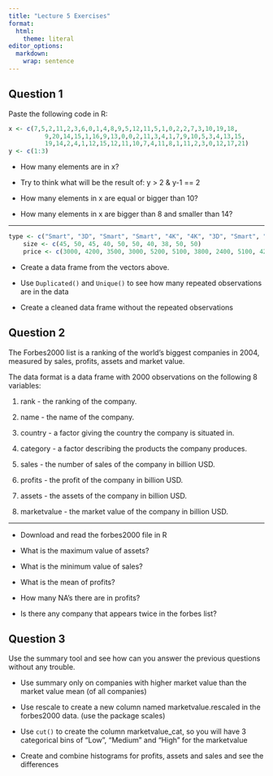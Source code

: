 ```yaml
---
title: "Lecture 5 Exercises"
format:
  html: 
    theme: literal
editor_options: 
  markdown: 
    wrap: sentence
---
```


## Question 1

Paste the following code in R:

```r
x <- c(7,5,2,11,2,3,6,0,1,4,8,9,5,12,11,5,1,0,2,2,7,3,10,19,18,
          9,20,14,15,1,16,9,13,0,0,2,11,3,4,1,7,9,10,5,3,4,13,15,
          19,14,2,4,1,12,15,12,11,10,7,4,11,8,1,11,2,3,0,12,17,21)
y <- c(1:3)
```

-   How many elements are in x?

-   Try to think what will be the result of: y \> 2 & y-1 == 2

-   How many elements in x are equal or bigger than 10?

-   How many elements in x are bigger than 8 and smaller than 14?

------------------------------------------------------------------------

```r
type <- c("Smart", "3D", "Smart", "Smart", "4K", "4K", "3D", "Smart", "4K", "3D")
    size <- c(45, 50, 45, 40, 50, 50, 40, 38, 50, 50)
    price <- c(3000, 4200, 3500, 3000, 5200, 5100, 3800, 2400, 5100, 4200)
```

-   Create a data frame from the vectors above.

-   Use `Duplicated()` and `Unique()` to see how many repeated observations are in the data

-   Create a cleaned data frame without the repeated observations

## Question 2

The Forbes2000 list is a ranking of the world's biggest companies in 2004, measured by sales, profits, assets and market value.

The data format is a data frame with 2000 observations on the following 8 variables:

1.  rank - the ranking of the company.

2.  name - the name of the company.

3.  country - a factor giving the country the company is situated in.

4.  category - a factor describing the products the company produces.

5.  sales - the number of sales of the company in billion USD.

6.  profits - the profit of the company in billion USD.

7.  assets - the assets of the company in billion USD.

8.  marketvalue - the market value of the company in billion USD.

------------------------------------------------------------------------

-   Download and read the forbes2000 file in R

-   What is the maximum value of assets?

-   What is the minimum value of sales?

-   What is the mean of profits?

-   How many NA's there are in profits?

-   Is there any company that appears twice in the forbes list?

## Question 3

Use the summary tool and see how can you answer the previous questions without any trouble.

-   Use summary only on companies with higher market value than the market value mean (of all companies)

-   Use rescale to create a new column named marketvalue.rescaled in the forbes2000 data. (use the package scales)

-   Use `cut()` to create the column marketvalue_cat, so you will have 3 categorical bins of "Low", "Medium" and "High" for the marketvalue

-   Create and combine histograms for profits, assets and sales and see the differences
